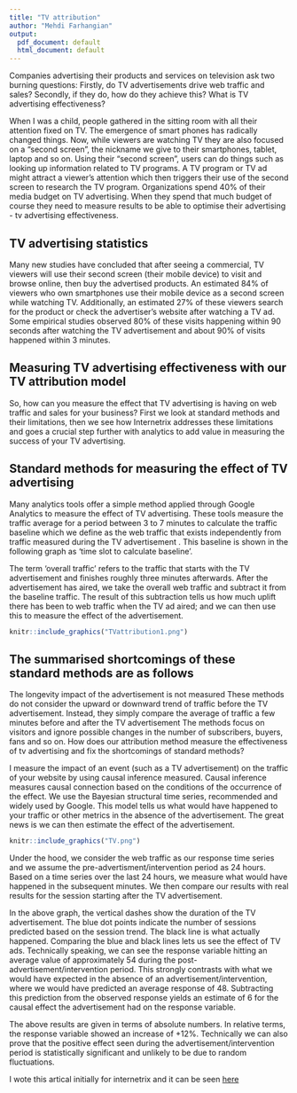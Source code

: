 ```yaml
---
title: "TV attribution"
author: "Mehdi Farhangian"
output:
  pdf_document: default
  html_document: default
---
```





Companies advertising their products and services on television ask two burning questions: Firstly, do TV advertisements drive web traffic and sales? Secondly, if they do, how do they achieve this? What is TV advertising effectiveness?

When I was a child, people gathered in the sitting room with all their attention fixed on TV. The emergence of smart phones has radically changed things. Now, while viewers are watching TV they are also focused on a “second screen”, the nickname we give to their smartphones, tablet, laptop and so on. Using their “second screen”, users can do things such as looking up information related to TV programs. A TV program or TV ad might attract a viewer's attention which then triggers their use of the second screen to research the TV program. Organizations spend 40% of their media budget on TV advertising. When they spend that much budget of course they need to measure results to be able to optimise their advertising - tv advertising effectiveness.

## TV advertising statistics

Many new studies have concluded that after seeing a commercial, TV viewers will use their second screen (their mobile device) to visit and browse online, then buy the advertised products. An estimated 84% of viewers who own smartphones use their mobile device as a second screen while watching TV. Additionally, an estimated 27% of these viewers search for the product or check the advertiser's website after watching a TV ad. Some empirical studies observed 80% of these visits happening within 90 seconds after watching the TV advertisement and about 90% of visits happened within 3 minutes.

## Measuring TV advertising effectiveness with our TV attribution model

So, how can you measure the effect that TV advertising is having on web traffic and sales for your business? First we look at standard methods and their limitations, then we see how Internetrix addresses these limitations and goes a crucial step further with analytics to add value in measuring the success of your TV advertising.

## Standard methods for measuring the effect of TV advertising

Many analytics tools offer a simple method applied through Google Analytics to measure the effect of TV advertising. These tools measure the traffic average for a period between 3 to 7 minutes to calculate the traffic baseline which we define as the web traffic that exists independently from traffic measured during the TV advertisement . This baseline is shown in the following graph as 'time slot to calculate baseline'.

The term 'overall traffic' refers to the traffic that starts with the TV advertisement and finishes roughly three minutes afterwards. After the advertisement has aired, we take the overall web traffic and subtract it from the baseline traffic. The result of this subtraction tells us how much uplift there has been to web traffic when the TV ad aired; and we can then use this to measure the effect of the advertisement.

```r
knitr::include_graphics("TVattribution1.png")
```



## The summarised shortcomings of these standard methods are as follows

The longevity impact of the advertisement is not measured
These methods do not consider the upward or downward trend of traffic before the TV advertisement. Instead, they simply compare the average of traffic a few minutes before and after the TV advertisement
The methods focus on visitors and ignore possible changes in the number of subscribers, buyers, fans and so on.
How does our attribution method measure the effectiveness of tv advertising and fix the shortcomings of standard methods?

I measure the impact of an event (such as a TV advertisement) on the traffic of your website by using causal inference measured. Causal inference measures causal connection based on the conditions of the occurrence of the effect. We use the Bayesian structural time series, recommended and widely used by Google. This model tells us what would have happened to your traffic or other metrics in the absence of the advertisement. The great news is we can then estimate the effect of the advertisement.


```r
knitr::include_graphics("TV.png")
```

Under the hood, we consider the web traffic as our response time series and we assume the pre-advertisment/intervention period as 24 hours. Based on a time series over the last 24 hours, we measure what would have happened in the subsequent minutes. We then compare our results with real results for the session starting after the TV advertisement.


In the above graph, the vertical dashes show the duration of the TV advertisement. The blue dot points indicate the number of sessions predicted based on the session trend. The black line is what actually happened. Comparing the blue and black lines lets us see the effect of TV ads. Technically speaking, we can see the response variable hitting an average value of approximately 54 during the post-advertisement/intervention period. This strongly contrasts with what we would have expected in the absence of an advertisement/intervention, where we would have predicted an average response of 48. Subtracting this prediction from the observed response yields an estimate of 6 for the causal effect the advertisement had on the response variable.

The above results are given in terms of absolute numbers. In relative terms, the response variable showed an increase of +12%. Technically we can also prove that the positive effect seen during the advertisement/intervention period is statistically significant and unlikely to be due to random fluctuations.

I wote this artical initially for internetrix and it can be seen [here](https://www.internetrix.com.au/blog/measuring-the-impact-of-tv-advertisement-on-web-traffic/)